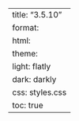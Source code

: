 ---
title: "3.5.10"
format:
    html:
        theme:
            light: flatly
            dark: darkly
        css: styles.css
        toc: true
---